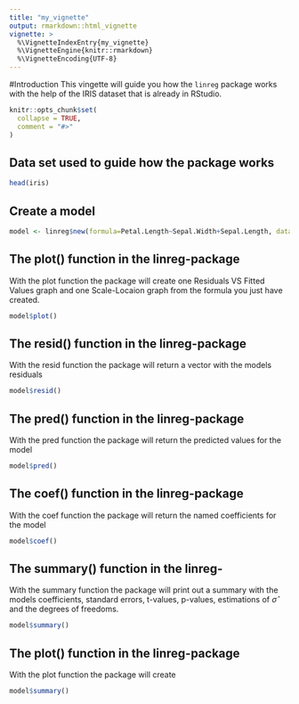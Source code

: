```yaml
---
title: "my_vignette"
output: rmarkdown::html_vignette
vignette: >
  %\VignetteIndexEntry{my_vignette}
  %\VignetteEngine{knitr::rmarkdown}
  %\VignetteEncoding{UTF-8}
---
```

#Introduction
This vingette will guide you how the `linreg` package works with the help of the IRIS dataset that is already in RStudio.

```r
knitr::opts_chunk$set(
  collapse = TRUE,
  comment = "#>"
)
```

## Data set used to guide how the package works
```r
head(iris)
```


## Create a model
```r
model <- linreg$new(formula=Petal.Length~Sepal.Width+Sepal.Length, data=iris)
```

## The plot() function in the linreg-package
With the plot function the package will create one Residuals VS Fitted Values graph and one Scale-Locaion graph from the formula you just have created.

```r

model$plot()
```


## The resid() function in the linreg-package
With the resid function the package will return a vector with the models residuals
```r

model$resid()
```


## The pred() function in the linreg-package
With the pred function the package will return the predicted values for the model
```r

model$pred()
```


## The coef() function in the linreg-package
With the coef function the package will return the named coefficients for the model 
```r

model$coef()
```


## The summary() function in the linreg-
With the summary function the package will print out a summary with the models coefficients, standard errors, t-values, p-values, estimations of $\hat{\sigma}$ and the degrees of freedoms.
```r

model$summary()
```


## The plot() function in the linreg-package
With the plot function the package will create
```r

model$summary()
```


